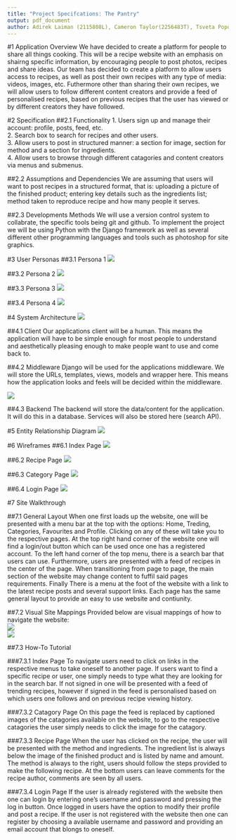 ```yaml
---
title: "Project Specifcations: The Pantry"
output: pdf_document
author: Adirek Laiman (2115808L), Cameron Taylor(2256483T), Tsveta Popova (2254765P), Andrew Ritchie (2253409R)
---
```

\tableofcontents

\newpage
#1 Application Overview
We have decided to create a platform for people to share all things cooking. This will be a recipe website with an emphasis on shairng specific information, by encouraging people to post photos, recipes and share ideas. Our team has decided to create a platform to allow users access to recipes, as well as post their own recipes with any type of media: videos, images, etc. Futhermore other than sharing their own recipes, we will allow users to follow different content creators and provide a feed of personalised recipes, based on previous recipes that the user has viewed or by different creators they have followed.

#2 Specification
##2.1 Functionality
1. Users sign up and manage their account: profile, posts, feed, etc.  
2. Search box to search for recipes and other users.  
3. Allow users to post in structured manner: a section for image, section for method and a section for ingredients.  
4. Allow users to browse through different catagories and content creators via menus and submenus.

##2.2 Assumptions and Dependencies
We are assuming that users will want to post recipes in a structured format, that is: uploading a picture of the finished product; entering key details such as the ingredients list; method taken to reproduce recipe and how many people it serves.

##2.3 Developments Methods
We will use a version control system to collabrate, the specific tools being git and github. To implement the project we will be using Python with the Django framework as well as several different other programming languages and tools such as photoshop for site graphics.

\newpage
#3 User Personas
##3.1 Persona 1
![](img/persona1.png)\
\newpage

##3.2 Persona 2
![](img/persona2.png)\


##3.3 Persona 3
![](img/persona3.png)\

\newpage

##3.4 Persona 4
![](img/persona4.png)\




\newpage
#4 System Architecture
![](img/system_arc.png)\ 

##4.1 Client
Our applications client will be a human. This means the application will have to be simple enough for most people to understand and aesthetically pleasing enough to make people want to use and come back to.

##4.2 Middleware
Django will be used for the applications middleware. We will store the URLs, templates, views, models and wrapper here. This means how the application looks and feels will be decided within the middleware.

![](img/middleware.png)\
\newpage

##4.3 Backend
The backend will store the data/content for the application. It will do this in a database. Services will also be stored here (search API).


\newpage
#5 Entity Relationship Diagram
![](img/ER_Diagram.png)\ \newpage

#6 Wireframes
##6.1 Index Page
![](img/index.png)\ \newpage

##6.2 Recipe Page
![](img/recipe.png)\ \newpage

##6.3 Category Page
![](img/category.png)\ \newpage

##6.4 Login Page
![](img/login.png)\ \newpage

#7 Site Walkthrough 

##7.1 General Layout
When one first loads up the website, one will be presented with a menu bar at the top with the options: Home, Treding, Categories, Favourites and Profile. Clicking on any of these will take you to the respective pages. At the top right hand corner of the website one will find a login/out button which can be used once one has a registered account. To the left hand corner of the top menu, there is a search bar that users can use. Furthermore, users are presented with a feed of recipes in the center of the page. When transitioning from page to page, the main section of the website may change content to fuffil said pages requirements. Finally There is a menu at the foot of the website with a link to the latest recipe posts and several support links. Each page has the same general layout to provide an easy to use website and contiunity. 

##7.2 Visual Site Mappings
Provided below are visual mappings of how to navigate the website:\
![](img/chart1.png)\
![](img/urls_pic.png)\


##7.3 How-To Tutorial

###7.3.1 Index Page
To navigate users need to click on links in the respective menus to take oneself to another page. If users want to find a specific recipe or user, one simply needs to type what they are looking for in the search bar. If not signed in one will be presented with a feed of trending recipes, however if signed in the feed is personalised based on which users one follows and on previous recipe viewing history.

###7.3.2 Catagory Page
On this page the feed is replaced by captioned images of the catagories available on the website, to go to the respective catagories the user simply needs to click the image for the catagory.

###7.3.3 Recipe Page
When the user has clicked on the recipe, the user will be presented with the method and ingredients. The ingredient list is always below the image of the finished product and is listed by name and amount. The method is always to the right, users should follow the steps provided to make the following recipe. At the bottom users can leave comments for the recipe author, comments are seen by all users.

###7.3.4 Login Page
If the user is already registered with the website then one can login by entering one's username and password and pressing the log in button. Once logged in users have the option to modify their profile and post a recipe. If the user is not registered with the website then one can register by choosing a available username and password and providing an email account that blongs to oneself.


